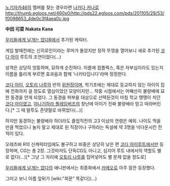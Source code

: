 [[노기자카46]]의 멤버를 찾는 경우라면 [[나카다 카나]]로
http://thumb.egloos.net/460x0/http://pds22.egloos.com/pds/201105/28/53/f0098653_4de0c3f4aea0c.jpg

'''中田 可菜'''
'''Nakata Kana'''

[[우리들에게 날개는 없다]]R에서 추가된 캐릭터.

게임 발매전에는 신히로인이라는 루머가 돌았지만 정작 뚜껑을 열어보니 새로 추가된 [[코다 아이]] 루트의 조연이었다(...)

성격은 상당히 엉뚱하며, 묘하게 순진하다.
이름에 컴플렉스, 혹은 자부심이라도 있는지 이름을 틀리게 부르면 효과음과 함께 '나카타입니다'라며 정정한다.

[[코다 아이]], [[오토리 나루]]의 반의 [[위원장]]이며, 학기초에는 제대로 등교하지 않는 아이의 집에 전화까지 걸 정도로 열심이었던 모양이지만... 작중 시점에서는 어째선지 불량배에 묘한 동경을 안게 되었다.
그 동경을 퍼부을 대상으로 선택된것이 마침 학교 땡땡이 치던 [[코다 아이]]였고, [[야나기하라 플레임버즈]]의 장난에 아이가 진짜 불량배라 믿고 따라버린다.[* 그 때 말투도 존댓말로 바뀌었다(...)]

하지만 동경하는 불량배라 하더라도 졸업직전의 고3 이상의 연령은 예외. 나이도 먹을 만큼 먹었으니 놀지 말고 제대로 된 직장이나 구하라는 독설에 약 3명을 넉다운시킨 전적이 있다.

오레츠바 R의 신캐릭터임에도 불구하고 비중은 상당히 낮은 편
[[코다 아이]]루트에서만 등장하며, CG는 총 2장. 그것마저도 단독CG도 아니고, 심지어 루트 내에서의 역할도 별로 없다(...)[* 그냥 그 자리에 [[오토리 나루]]를 집어넣어도 별 문제 없을 정도로]

[[우리들에게 날개는 없다]]의 애니판에서는 최종화에서 [[카메오]]로 아주 잠깐 등장했다.
 
그러고 보니 이름 앞뒤가 [wiki:"회문" 똑같다](...)
